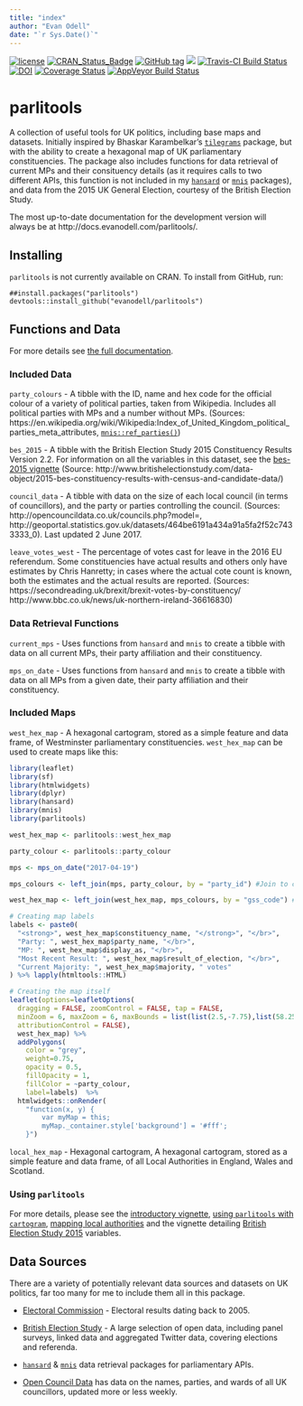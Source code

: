 ```yaml
---
title: "index"
author: "Evan Odell"
date: "`r Sys.Date()`"
---
```


[![license](https://img.shields.io/github/license/mashape/apistatus.svg)](https://github.com/evanodell/parlitools/blob/master/LICENSE)
[![CRAN_Status_Badge](https://www.r-pkg.org/badges/version/parlitools)](https://cran.r-project.org/package=parlitools)
[![GitHub tag](https://img.shields.io/github/tag/evanodell/parlitools.svg)](https://github.com/evanodell/parlitools)
[![](https://cranlogs.r-pkg.org/badges/grand-total/parlitools)](https://dgrtwo.shinyapps.io/cranview/)
[![Travis-CI Build Status](https://travis-ci.org/evanodell/parlitools.svg?branch=master)](https://travis-ci.org/evanodell/parlitools)
[![DOI](https://zenodo.org/badge/86801920.svg)](https://zenodo.org/badge/latestdoi/86801920)
[![Coverage Status](https://img.shields.io/codecov/c/github/evanodell/parlitools/master.svg)](https://codecov.io/github/evanodell/parlitools?branch=master)
[![AppVeyor Build Status](https://ci.appveyor.com/api/projects/status/github/evanodell/parlitools?branch=master&svg=true)](https://ci.appveyor.com/project/evanodell/parlitools)


# parlitools

A collection of useful tools for UK politics, including base maps and datasets. Initially inspired by Bhaskar Karambelkar's [`tilegrams`](https://cran.r-project.org/package=tilegramsR) package, but with the ability to create a hexagonal map of UK parliamentary constituencies. The package also includes functions for data retrieval of current MPs and their consituency details (as it requires calls to two different APIs, this function is not included in my [`hansard`](https://cran.r-project.org/package=hansard) or [`mnis`](https://cran.r-project.org/package=mnis) packages), and data from the 2015 UK General Election, courtesy of the British Election Study.

The most up-to-date documentation for the development version will always be at http://docs.evanodell.com/parlitools/. 

## Installing

`parlitools` is not currently available on CRAN. To install from GitHub, run:

```
##install.packages("parlitools")
devtools::install_github("evanodell/parlitools")
```

## Functions and Data

For more details see [the full documentation](http://docs.evanodell.com/parlitools/).

### Included Data

`party_colours` - A tibble with the ID, name and hex code for the official colour of a variety of political parties, taken from Wikipedia. Includes all political parties with MPs and a number without MPs. (Sources: https://en.wikipedia.org/wiki/Wikipedia:Index_of_United_Kingdom_political_parties_meta_attributes, [`mnis::ref_parties()`](https://cran.r-project.org/package=mnis))

`bes_2015` - A tibble with the British Election Study 2015 Constituency Results Version 2.2. For information on all the variables in this dataset, see the [bes-2015 vignette](http://docs.evanodell.com/parlitools/articles/bes-2015.html) (Source: http://www.britishelectionstudy.com/data-object/2015-bes-constituency-results-with-census-and-candidate-data/)

`council_data` - A tibble with data on the size of each local council (in terms of councillors), and the party or parties controlling the council.  (Sources: http://opencouncildata.co.uk/councils.php?model=, http://geoportal.statistics.gov.uk/datasets/464be6191a434a91a5fa2f52c7433333_0). Last updated 2 June 2017.

`leave_votes_west` - The percentage of votes cast for leave in the 2016 EU referendum. Some constituencies have actual results and others only have estimates by Chris Hanretty; in cases where the actual cote count is known, both the estimates and the actual results are reported. (Sources: https://secondreading.uk/brexit/brexit-votes-by-constituency/ http://www.bbc.co.uk/news/uk-northern-ireland-36616830)

### Data Retrieval Functions

`current_mps` - Uses functions from `hansard` and `mnis` to create a tibble with data on all current MPs, their party affiliation and their constituency.

`mps_on_date`  - Uses functions from `hansard` and `mnis` to create a tibble with data on all MPs from a given date, their party affiliation and their constituency.

### Included Maps

`west_hex_map` - A hexagonal cartogram, stored as a simple feature and data frame, of Westminster parliamentary constituencies. `west_hex_map` can be used to create maps like this:

```r
library(leaflet)
library(sf)
library(htmlwidgets)
library(dplyr)
library(hansard)
library(mnis)
library(parlitools)

west_hex_map <- parlitools::west_hex_map

party_colour <- parlitools::party_colour

mps <- mps_on_date("2017-04-19")

mps_colours <- left_join(mps, party_colour, by = "party_id") #Join to current MP data

west_hex_map <- left_join(west_hex_map, mps_colours, by = "gss_code") #Join colours to hexagon map

# Creating map labels
labels <- paste0(
  "<strong>", west_hex_map$constituency_name, "</strong>", "</br>",
  "Party: ", west_hex_map$party_name, "</br>",
  "MP: ", west_hex_map$display_as, "</br>",
  "Most Recent Result: ", west_hex_map$result_of_election, "</br>",
  "Current Majority: ", west_hex_map$majority, " votes"
) %>% lapply(htmltools::HTML)

# Creating the map itself
leaflet(options=leafletOptions(
  dragging = FALSE, zoomControl = FALSE, tap = FALSE,
  minZoom = 6, maxZoom = 6, maxBounds = list(list(2.5,-7.75),list(58.25,50.0)),
  attributionControl = FALSE),
  west_hex_map) %>%
  addPolygons(
    color = "grey",
    weight=0.75,
    opacity = 0.5,
    fillOpacity = 1,
    fillColor = ~party_colour,
    label=labels)  %>% 
  htmlwidgets::onRender(
    "function(x, y) {
        var myMap = this;
        myMap._container.style['background'] = '#fff';
    }")
```


`local_hex_map` - Hexagonal cartogram, A hexagonal cartogram, stored as a simple feature and data frame, of all Local Authorities in England, Wales and Scotland.

### Using `parlitools`

For more details, please see the [introductory vignette](https://docs.evanodell.com/parlitools/articles/introduction.html), [using `parlitools` with `cartogram`](https://docs.evanodell.com/parlitools/articles/using-cartograms.html), [mapping local authorities](https://docs.evanodell.com/parlitools/articles/mapping-local-authorities.html) and the vignette detailing [British Election Study 2015](https://docs.evanodell.com/parlitools/articles/bes-2015.html) variables.

## Data Sources

There are a variety of potentially relevant data sources and datasets on UK politics, far too many for me to include them all in this package.

* [Electoral Commission](http://www.electoralcommission.org.uk/our-work/our-research/electoral-data) - Electoral results dating back to 2005.

* [British Election Study](http://www.britishelectionstudy.com/data/) - A large selection of open data, including panel surveys, linked data and aggregated Twitter data, covering elections and referenda.

* [`hansard`](https://cran.r-project.org/package=hansard) & [`mnis`](https://cran.r-project.org/package=mnis) data retrieval packages for parliamentary APIs.

* [Open Council Data](http://opencouncildata.co.uk/) has data on the names, parties, and wards of all UK councillors, updated more or less weekly.
